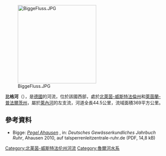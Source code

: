 {{Refimprove|time=2020-07-06T09:51:14+00:00}}
{{Coord|51|10|9.4|N|7|57|49.1|E|display=title}}
[[Image:BiggeFluss.JPG|250px]]

'''比格河'''（{{lang-de|Bigge}}），是[[德國|德國]]的河流，位於該國西部，處於[[北萊茵-威斯特法倫州|北萊茵-威斯特法倫州]]和[[萊茵蘭-普法爾茨州|萊茵蘭-普法爾茨州]]，屬於[[萊內河|萊內河]]的左支流，河道全長44.5公里，流域面積369平方公里。

==參考資料==
* Bigge: [http://www.talsperrenleitzentrale-ruhr.de/daten/internet/dokumente/dgj/q/dgj_2766495000100_q.pdf ''Pegel Ahausen''] {{Wayback|url=http://www.talsperrenleitzentrale-ruhr.de/daten/internet/dokumente/dgj/q/dgj_2766495000100_q.pdf |date=20200706090904 }}, in: ''Deutsches Gewässerkundliches Jahrbuch Ruhr'', Ahausen 2010, auf talsperrenleitzentrale-ruhr.de (PDF, 14,8 kB)

{{Germany-geo-stub}}
[[Category:北莱茵-威斯特法伦州河流|Category:北莱茵-威斯特法伦州河流]]
[[Category:魯爾河水系|Category:魯爾河水系]]